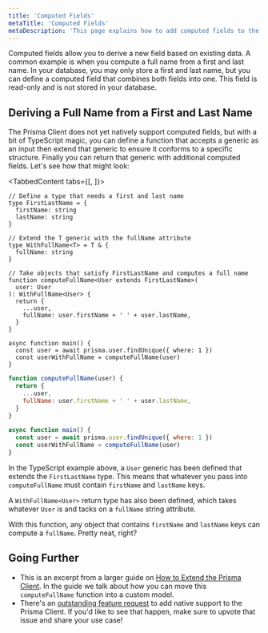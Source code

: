 ```yaml
---
title: 'Computed Fields'
metaTitle: 'Computed Fields'
metaDescription: 'This page explains how to add computed fields to the Prisma Client'
---
```


<TopBlock>

Computed fields allow you to derive a new field based on existing data. A common example is when you compute a full name from a first and last name. In your database, you may only store a first and last name, but you can define a computed field that combines both fields into one. This field is read-only and is not stored in your database.

</TopBlock>

## Deriving a Full Name from a First and Last Name

The Prisma Client does not yet natively support computed fields, but with a bit of TypeScript magic, you can define a function that accepts a generic as an input then extend that generic to ensure it conforms to a specific structure. Finally you can return that generic with additional computed fields. Let's see how that might look:

<TabbedContent tabs={[<FileWithIcon text="TypeScript" icon="code"/>, <FileWithIcon text="JavaScript (Node.js)" icon="code"/>]}>

<tab>

```tsx highlight=1-5,7-10m,13-15;normal
// Define a type that needs a first and last name
type FirstLastName = {
  firstName: string
  lastName: string
}

// Extend the T generic with the fullName attribute
type WithFullName<T> = T & {
  fullName: string
}

// Take objects that satisfy FirstLastName and computes a full name
function computeFullName<User extends FirstLastName>(
  user: User
): WithFullName<User> {
  return {
    ...user,
    fullName: user.firstName + ' ' + user.lastName,
  }
}

async function main() {
  const user = await prisma.user.findUnique({ where: 1 })
  const userWithFullName = computeFullName(user)
}
```

</tab>

<tab>

```js
function computeFullName(user) {
  return {
    ...user,
    fullName: user.firstName + ' ' + user.lastName,
  }
}

async function main() {
  const user = await prisma.user.findUnique({ where: 1 })
  const userWithFullName = computeFullName(user)
}
```

</tab>

</TabbedContent>

In the TypeScript example above, a `User` generic has been defined that extends the `FirstLastName` type. This means that whatever you pass into `computeFullName` must contain `firstName` and `lastName` keys.

A `WithFullName<User>` return type has also been defined, which takes whatever `User` is and tacks on a `fullName` string attribute.

With this function, any object that contains `firstName` and `lastName` keys can compute a `fullName`. Pretty neat, right?

## Going Further

- This is an excerpt from a larger guide on [How to Extend the Prisma Client](/guides/database/extend-client). In the guide we talk about how you can move this `computeFullName` function into a custom model.
- There's an [outstanding feature request](https://github.com/prisma/prisma/issues/3394) to add native support to the Prisma Client. If you'd like to see that happen, make sure to upvote that issue and share your use case!
